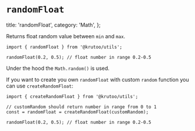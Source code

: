 # `randomFloat`

  title: 'randomFloat',
  category: 'Math',
};

Returns float random value between `min` and `max`.

```tsx
import { randomFloat } from '@krutoo/utils';

randomFloat(0.2, 0.5); // float number in range 0.2-0.5
```

Under the hood the `Math.random()` is used.

If you want to create you own `randomFloat` with custom `random` function you can use `createRandomFloat`:

```tsx
import { createRandomFloat } from '@krutoo/utils';

// customRandom should return number in range from 0 to 1
const = randomFloat = createRandomFloat(customRandom);

randomFloat(0.2, 0.5); // float number in range 0.2-0.5
```
